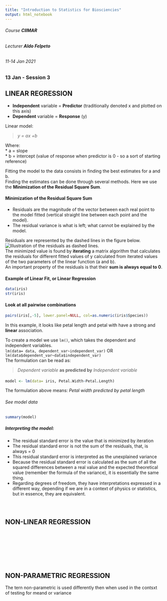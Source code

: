 ```yaml
---
title: "Introduction to Statistics for Biosciencies"
output: html_notebook
---
```



###### Course **CIIMAR**
###### Lecturer **Aldo Felpeto**
###### 11-14 Jan 2021   
### **13 Jan - Session 3**


## LINEAR REGRESSION

* **Independent** variable = **Predictor** (traditionally denoted x and plotted on this axis)   
* **Dependent** variable = **Response** (y)   

Linear model:    

> *y = ax +b*   

Where:   
* a = slope   
* b = intercept   (value of response when predictor is 0 - so a sort of starting reference)

Fitting the model to the data consists in finding the best estimates for a and b.         
Finding the estimates can be done through several methods. Here we use the **Minimization of the Residual Square Sum**.      

#### Minimization of the Residual Square Sum   
* Residuals are the magnitude of the vector between each real point to the model fitted (vertical straight line between each point and the model).
* The residual variance is what is left; what cannot be explained by the model.   

Residuals are represented by the dashed lines in the figure below.   
![Illustration of the residuals as dashed lines.](residuals.png)    
The minimized value is found by **iterating** a matrix algorithm that calculates the residuals for different fitted values of y calculated from iterated values of the two parameters of the linear function (a and b).   
An important property of the residuals is that their **sum is always equal to 0**.   


#### Example of Linear Fit, or Linear Regression        
```r
data(iris)
str(iris)
```


#### Look at all pairwise combinations        
```r
pairs(iris[,-5], lower.panel=NULL, col=as.numeric(iris$Species))
````
In this example, it looks like petal length and petal with have a strong and **linear** association.

To create a model we use `lm()`, which takes the dependent and independent variables.   
`lm(data= data, dependent_var~independent_var)` OR `lm(data$dependent_var~data$independent_var)`   
The formulation can be read as:      

> *Dependent variable* **as predicted by** *Independent variable*   

####     
```r
model <- lm(data= iris, Petal.Width~Petal.Length)
````
The formulation above means: *Petal width predicted by petal length*


###### See model data        
```r
summary(model)
````

##### Interpreting the model:   
* The residual standard error is the value that is minimized by iteration   
* The residual standard error is not the sum of the residuals, that, is always = 0   
* This residual standard error is interpreted as the unexplained variance   
* Because the residual standard error is calculated as the sum of all the squared differences between a real value and the expected theoretical value (remember the formula of the variance), it is essentially the same thing.
* Regarding degrees of freedom, they have interpretations expressed in a different way, depending if we are in a context of physics or statistics, but in essence, they are equivalent.   

####     
```r

````

####     
```r

````





## NON-LINEAR REGRESSION








####     
```r

````

####     
```r

````

####     
```r

````

####     
```r

````

####     
```r

````

####     
```r

````




## NON-PARAMETRIC REGRESSION
The tern non-parametric is used differently then when used in the contsxt of testing for meand or variance





####     
```r

````

####     
```r

````

####     
```r

````

####     
```r

````

####     
```r

````

####     
```r

````
